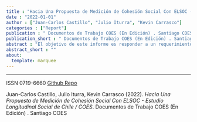 ```yaml
---
title : "Hacia Una Propuesta de Medición de Cohesión Social Con ELSOC - Estudio Longitudinal Social de Chile / COES"
date : "2022-01-01"
author : ["Juan-Carlos Castillo", "Julio Iturra", "Kevin Carrasco"]
categories : ["Report"]
publication : " Documentos de Trabajo COES (En Edición) . Santiago COES"
publication_short : " Documentos de Trabajo COES (En Edición) . Santiago COES"
abstract : "El objetivo de este informe es responder a un requerimiento que busca identificar los principales indicadores presentes en el Estudio Longitudinal Social de Chile (ELSOC) que permitan operacionalizar y medir el concepto de cohesión social a partir de una revisión sistemática de distintas propuestas y experiencias de estudios internacionales. Para ello, toma como principal referencia el documento de trabajo Conceptos y medición de cohesión social en proyectos internacionales de COES (Castillo et al., 2021). En primer lugar, se generará una sistematización de las principales propuestas de dimensiones, subdimensiones e indicadores bajo los cuales se ha medido cohesión social a nivel internacional, señalando las principales similitudes y diferencias entre cada estudio. En segundo lugar, se analizará en qué medida las principales dimensiones y subdimensiones de cohesión social son posibles de operacionalizar con indicadores presentes en ELSOC. Para ello, se elaborarán dos insumos principales. Por un lado, una planilla que presenta la sistematización general de las dimensiones, subdimensiones e indicadores de ELSOC y la fuente de información desde dónde proviene el planteamiento de medición de la variable y, por otro lado, un documento escrito que sintetiza esta sistematización de dimensiones, subdimensiones e indicadores de manera detallada."
abstract_short : ""
about:
  template: marquee
---
```

---
ISSN 0719-6660
[Github Repo](https://github.com/ocscoes/cohesion-elsoc)


::: {.callout-note title="How to cite this work"}

Juan-Carlos Castillo, Julio Iturra, Kevin Carrasco (2022). *Hacia Una Propuesta de Medición de Cohesión Social Con ELSOC - Estudio Longitudinal Social de Chile / COES*.  Documentos de Trabajo COES (En Edición) . Santiago COES

:::

